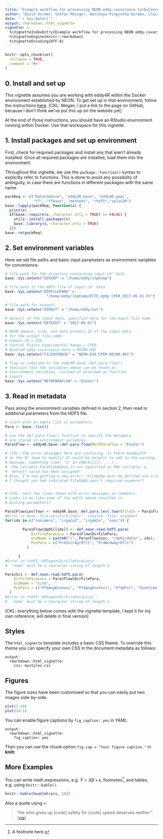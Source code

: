 ```yaml
---
title: "Example workflow for processing NEON eddy-covariance turbulence data with eddy4R-Docker 0.2.0"
author: "David Durden, Stefan Metzger, Natchaya Pingintha-Durden, Claire Lunch, Megan Jones"
date: "`r Sys.Date()`"
output: rmarkdown::html_vignette
vignette: >
  %\VignetteIndexEntry{Example workflow for processing NEON eddy-covariance turbulence data with eddy4R-Docker 0.2.0}
  %\VignetteEngine{knitr::rmarkdown}
  %\VignetteEncoding{UTF-8}
---
```


```r
knitr::opts_chunk$set(
  collapse = TRUE,
  comment = "#>"
)
```

## 0. Install and set up

This vignette assumes you are working with eddy4R within the Docker 
environment established by NEON. To get set up in that environment, 
follow the instructions <a href="https://github.com/NEONScience/NEON-Data-Skills/blob/fbd76ce778bc369fa9b94b7751546abb1ae56073/tutorials/R/eddy4r/dockerEddy4r.md" target="_blank">here</a>.
[CKL: Megan, I put a link to the page on GitHub, because I don't think we've 
put this up on the website yet]

At the end of those instructions, you should have an RStudio 
environment running within Docker. Use that workspace for this 
vignette.

## 1. Install packages and set up environment

First, check for required packages and install any that aren't 
already installed. Once all required packages are installed, 
load them into the environment.

Throughout this vignette, we use the `package::function()` 
syntax to explicitly refer to functions. This is done to avoid any 
possibility of ambiguity, in case there are functions in 
different packages with the same name.


```r

packReq <- c("DataCombine", "eddy4R.base", "eddy4R.qaqc",  
             "ff", "ffbase", "methods", "rhdf5","splus2R")
base::lapply(packReq, function(x) {
  print(x)
  if(base::require(x, character.only = TRUE) == FALSE) {
    utils::install.packages(x)
    base::library(x, character.only = TRUE)
  }})
base::rm(packReq)

```


## 2. Set environment variables

Here we set file paths and basic input parameters as environment 
variables for convenience.

```r

# file path for the directory containing input L0' data
base::Sys.setenv("DIRINP" = "/home/eddy/inpExmp")

# file path to the HDF5 file of input L0' data
base::Sys.setenv("DIRFILEPARA" = 
                   "/home/eddy/inpExmp/ECTE_dp0p_CPER_2017-05-01.h5")

# file path for outputs
base::Sys.setenv("DIROUT" = "/home/eddy/out")

# date(s) of the input data, specified here for the ouput file name
base::Sys.setenv("DATEOUT" = "2017-05-01")

# NEON domain, site, and data product ID of the input data
# for the output file name:
# Domain 10 = D10
# Central Plains Experimental Range = CPER
# Bundled eddy covariance data = 00200.001
base::Sys.setenv("FILEOUTBASE" = "NEON.D10.CPER.00200.001")

# flag to indicate to the eddy4R.base::def.para.flow() 
# function that the variables above can be found as 
# environment variables, instead of provided as function 
# inputs
base::Sys.setenv("METHPARAFLOW" = "EnvVar")

```

## 3. Read in metadata

Pass along the environment variables defined in section 2, 
then read in additional parameters from the HDF5 file.

```r

# start with an empty list of parameters
Para <- base::list()

# use the def.para.flow() function to specify the metadata 
# are stored in environment variables
Para$Flow <- eddy4R.base::def.para.flow(MethParaFlow = "EnvVar")

# [CKL: the error messages here are confusing. Is there bandwidth 
# on the EC team to modify? It would be helpful to add to the warning
# message, something like: "1: In FUN(X[[i]], ...) :
#  The variable ParaFlow$Deve is not specified as ENV variable; a 
#  default value has been assigned"
# Also, I'm now getting a new error: "FileDp0p must be defined and a character string."
# I thought you had indicated FileDp0p wasn't required anymore?]


# [CKL: next few lines shown with error messages as comments. 
# Looks to me like some of the edits above resulted in 
# missing parameters]

Para$Flow$LevlTowr <- eddy4R.base::def.para.levl.towr(FileIn = Para$Flow$DirFilePara)
#Error in base::file.exists(FileIn) : invalid 'file' argument
for(idx in c("soniAmrs", "irgaCo2", "irgaH2o", "soni")) {

        Para$Flow$dp01[[idx]] <- def.neon.read.hdf5.para(
            DirFileParaLoca = Para$Flow$DirFilePara,
            GrpName = paste0("/", Para$Flow$Loc, "/dp01/data/", idx),
            PosPara = c("PrdIncrAgrDflt", "PrdWndwAgrDflt")
          )
        
      }
#Error in rhdf5::H5Fopen(DirFileParaLoca) : 
#  'name' must be a character string of length 1

Para$Sci <- def.neon.read.hdf5.para(
    DirFileParaLoca = Para$Flow$DirFilePara,
    GrpName = "site",
    PosPara = c("Pf$AngEnuXaxs", "Pf$AngEnuYaxs", "Pf$Ofst", "ZoneTime")
  )
#Error in rhdf5::H5Fopen(DirFileParaLoca) : 
#  'name' must be a character string of length 1

```







[CKL: everything below comes with the vignette template, I 
kept it for my own reference, will delete in final version]

## Styles

The `html_vignette` template includes a basic CSS theme. To override this theme you can specify your own CSS in the document metadata as follows:

    output: 
      rmarkdown::html_vignette:
        css: mystyles.css

## Figures

The figure sizes have been customised so that you can easily put two images side-by-side. 

```r
plot(1:10)
plot(10:1)
```

You can enable figure captions by `fig_caption: yes` in YAML:

    output:
      rmarkdown::html_vignette:
        fig_caption: yes

Then you can use the chunk option `fig.cap = "Your figure caption."` in **knitr**.

## More Examples

You can write math expressions, e.g. $Y = X\beta + \epsilon$, footnotes^[A footnote here.], and tables, e.g. using `knitr::kable()`.

```r
knitr::kable(head(mtcars, 10))
```

Also a quote using `>`:

> "He who gives up [code] safety for [code] speed deserves neither."
([via](https://twitter.com/hadleywickham/status/504368538874703872))
